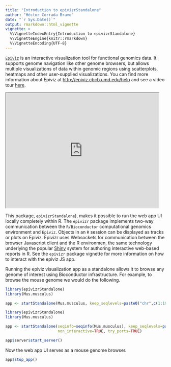 ```yaml
---
title: "Introduction to epivizrStandalone"
author: "Héctor Corrada Bravo"
date: "`r Sys.Date()`"
output: rmarkdown::html_vignette
vignette: >
  %\VignetteIndexEntry{Introduction to epivizrStandalone}
  %\VignetteEngine{knitr::rmarkdown}
  %\VignetteEncoding{UTF-8}
---
```


[`Epiviz`](http://epiviz.cbcb.umd.edu) is an interactive visualization tool for functional genomics data. It supports genome navigation like other genome browsers, but allows multiple visualizations of data within genomic regions using scatterplots, heatmaps and other user-supplied visualizations. You can find more information about Epiviz at [http://epiviz.cbcb.umd.edu/help](http://epiviz.cbcb.umd.edu/help) and see a video tour [here](http://youtu.be/099c4wUxozA).

<iframe width="480" height="360" src="http://www.youtube.com/embed/099c4wUxozA" frameborder="1" allowfullscreen></iframe>

This package, `epivizrStandalone`), makes it possible to run the web app UI locally completely within R. The `epivizr` package implements two-way communication between the `R/Bioconductor` computational genomics environment and `Epiviz`. Objects in an `R` session can be displayed as tracks or plots on Epiviz. Epivizr uses Websockets for communication between the browser Javascript client and the R environmen, the same technology underlying the popular [Shiny](http://www.rstudio.com/shiny/) system for authoring interactive web-based reports in R. See the `epivizr` package
vignette for more information on how to interact with the epiviz JS app.

Running the epiviz visualization app as a standalone allows it 
to browse any genome of interest using Bioconductor infrastructure. 
For example, to browse the mouse genome we would do the following.

```r
library(epivizrStandalone)
library(Mus.musculus)

app <- startStandalone(Mus.musculus, keep_seqlevels=paste0("chr",c(1:19,"X","Y")))	
```

```r
library(epivizrStandalone)
library(Mus.musculus)

app <- startStandalone(seqinfo=seqinfo(Mus.musculus), keep_seqlevels=paste0("chr",c(1:19,"X","Y")),
                       non_interactive=TRUE, try_ports=TRUE)

app$server$start_server()	
```

Now the web app UI serves as a mouse genome browser.

```r
app$stop_app()
```